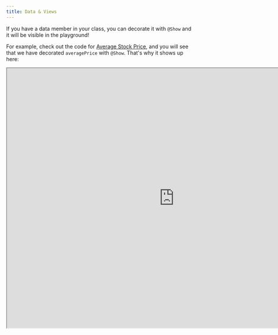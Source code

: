 ```yaml
---
title: Data & Views
---
```


If you have a data member in your class, you can decorate it with `@Show` and it will be visible in the playground!

For example, check out the code for [Average Stock Price](https://app.metz.sh/try?templateId=7), and you will see that
we have decorated `averagePrice` with `@Show`. That's why it shows up here:
<Frame>
    <iframe width="900px" height="700px" src="https://app.metz.sh/play/0d0b90bfe8f0411dbde9f59071927be9?minimal=true" />
</Frame>

<Tip>You can decorate as many data members you want, event private ones!</Tip>

## Customizing how the data is presented
Say if you have a class which you are using to model a database. It has a member called `data`, which you'd want to decorate with `@Show`.

```typescript
type Order = {
	id: string;
	thing: string;
	status: string;
	createdAt: number;
};

class OrdersTable {
	@Show
	private data: Order[] = [];
}
```
This simply displays that array in playground. Wouldn't it be nice if `data` could actually be rendered as a table?

### Table View

Well, yes! That's why we have `@Table`, which you can decorate your class with. Simply provide the "columns" you want to show and you get a nice looking view!

For example:
<Tabs>
  <Tab title="Code">
	  ```typescript

	  @Table(['id', 'thing', 'status', 'createdAt'])
	  class OrdersTable {
		@Show
		private data: Order[] = [];
	  }
	  ```
  </Tab>
  <Tab title="View">
    ![](/images/table.png)
  </Tab>
</Tabs>

This view takes the liberty of setting the icon as Postgres. You can change that to anything.

<Warning>With table view, only one member should be decorated with `@Show` and it should be an array of records.</Warning>

### Collection View
Similarly, we have `@Collection` to show objects.
For example:
<Tabs>
  <Tab title="Code">
	  ```typescript

	  @Collection
	  class OrdersTable {
		@Show
		private data: Order[] = [];
	  }
	  ```
  </Tab>
  <Tab title="View">
    ![](/images/cc.png)
  </Tab>
</Tabs>
<Warning>With collection view, only one member should be decorated with `@Show` and it should be an array of records.</Warning>

### KeyValue View
And lastly, you can use `@KeyValue` to render a `Map`.

For example:
<Tabs>
  <Tab title="Code">
	  ```typescript

	@KeyValue
	class Redis<T> {
		@Show
		data: Map<string, T> = new Map();
	}
	  ```
  </Tab>
  <Tab title="View">
    ![](/images/keyvalue.png)
  </Tab>
</Tabs>
<Warning>With keyvalue view, only one member should be decorated with `@Show` and it should be a `Map`.</Warning>

### Where did all the methods go?
When you assign a view to a class, the runtime collapses its corresponding node.

All the methods are hidden, and all the edges going to those methods
now go to the parent class node. Giving the view a clean look.

Mind you, simply decorating a member with `@Show` won't cause this. You have to assign a view to the class.

